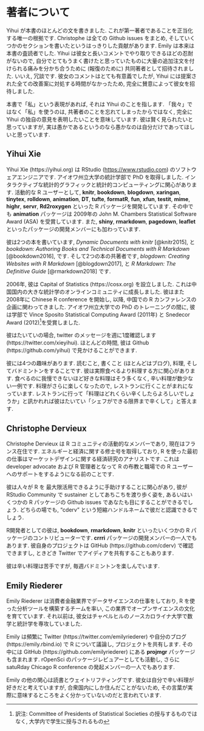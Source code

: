 # 著者について {#author .unnumbered}

Yihui が本書のほとんどの文を書きました. これが第一著者であることを正当化する唯一の根拠です. Christophe は全ての Github issues をまとめ, そしていくつかのセクションを書いたというはっきりした貢献があります. Emily は本来は本書の査読者でした. Yihui は彼女と長いコメントでやり取りできるほどの忍耐がないので, 自分でとてもうまく書けたと思っていたものに大量の追加注文を付けられる痛みを分かち合うために (報復のために) 共同著者として招待されました. いいえ, 冗談です. 彼女のコメントはとても有意義でしたが, Yihui には提案された全ての改善案に対処する時間がなかったため, 完全に賛意によって彼女を招待しました.

本書で「私」という表現があれば, それは Yihui のことを指します. 「我々」ではなく「私」を使うのは, 共著者のことを忘れてしまったからではなく, 完全に Yihui の独自の意見を表明したいことを意味しています. 彼は賢く見られたいと思っていますが, 実は愚かであるというのなら愚かなのは自分だけであってほしいと思っています.

## Yihui Xie {-}

Yihui Xie (https://yihui.org) は RStudio (<https://www.rstudio.com>) のソフトウェアエンジニアです. アイオワ州立大学の統計学部で PhD を取得しました. インタラクティブな統計的グラフィックと統計的コンピューティングに関心があります. 活動的な R ユーザーとして, **knitr**, **bookdown**, **blogdown**, **xaringan**, **tinytex**, **rolldown**, **animation**, **DT**, **tufte**, **formatR**, **fun**, **xfun**, **testit**, **mime**, **highr**, **servr**, **Rd2roxygen** といった R パッケージを開発しています. その中でも **animation** パッケージは 2009年の John M. Chambers Statistical Software Award (ASA) を受賞しています. また, **shiny**, **rmarkdown**, **pagedown**, **leaflet** といったパッケージの開発メンバーにも加わっています.

彼は2つの本を書いています, _Dynamic Documents with knitr_ [@knitr2015], と _bookdown: Authoring Books and Technical Documents with R Markdown_ [@bookdown2016], です. そして2つの本の共著者です, _blogdown: Creating Websites with R Markdown_ [@blogdown2017], と _R Markdown: The Definitive Guide_ [@rmarkdown2018] です.

2006年, 彼は Capital of Statistics (https://cosx.org) を設立しました. これは中国国内の大きな統計学のオンラインコミュニティに成長しました. 彼はまた 2008年に Chinese R conference を開始し, 以降, 中国での R カンファレンスの企画に関わってきました. アイオワ州立大学での PhD のトレーニングの間に, 彼は学部で Vince Sposito Statistical Computing Award (2011年) と Snedecor Award (2012)^[訳注: Committee of Presidents of Statistical Societies の授与するものではなく, 大学内で学生に授与されるもの]を受賞しました.

彼はたいていの場合, twitter のメッセージを週に1度確認します (https://twitter.com/xieyihui). ほとんどの時間, 彼は Github (https://github.com/yihui) で見かけることができます.

彼には4つの趣味があります. 読むこと, 書くこと (ほとんどはブログ), 料理, そしてバドミントンをすることです. 彼は実際食べるより料理する方に関心があります. 食べるのに我慢できないほど好きな料理はそう多くなく, 辛い料理が数少ない一例です. 料理がさらに楽しくなったので, レストランに行くことがまれになっています. レストランに行って「料理はどれくらい辛くしたらよろしいでしょうか」と訊かれれば彼はたいてい「シェフができる限界まで辛くして」と答えます.

## Christophe Dervieux {-}

Christophe Dervieux は R コミュニティの活動的なメンバーであり, 現在はフランス在住です. エネルギーと経済に関する修士号を取得しており, R を使った最初の仕事はマーケットデザインに関する経済研究のアナリストです. これは developer advocate および R 管理者となって R の布教と職場での R ユーザーへのサポートをするようになる前のことです.

彼は人々が R を 最大限活用できるように手助けすることに関心があり, 彼が RStudio Community で sustainer としてあちこちを渡り歩く姿を, あるいはいくつかの R パッケージの Github issues であなたも目にすることができるでしょう. どちらの場でも, "cderv" という短縮ハンドルネームで彼だと認識できるでしょう.

R開発者としての彼は, **bookdown**, **rmarkdown**, **knitr** といったいくつかの R パッケージのコントリビューターです. **crrri** パッケージの開発メンバーの一人でもあります. 彼自身のプロジェクトは GitHub (https://github.com/cderv) で確認できますし, ときどき Twitter でアイディアを共有することもあります.

彼は辛い料理は苦手ですが, 毎週バドミントンを楽しんでいます.

## Emily Riederer {-}

Emily Riederer は消費者金融業界でデータサイエンスの仕事をしており, R を使った分析ツールを構築するチームを率い, この業界でオープンサイエンスの文化を育てています. それ以前は, 彼女はチャペルヒルのノースカロライナ大学で数学と統計学を専攻していました.

Emily は頻繁に Twitter (https://twitter.com/emilyriederer) や自分のブログ (https://emily.rbind.io) で R について議論し, プロジェクトを共有します. その中には GitHub (https://github.com/emilyriederer) にある **projmgr** パッケージも含まれます. rOpenSci のパッケージレビュアーとしても活動し, さらに satuRday Chicago R conference の発起メンバーの一人でもあります.

Emily の他の関心は読書とウェイトリフティングです. 彼女は自分で辛い料理が好きだと考えていますが, 合衆国内にしか住んだことがないため, その言葉が実際に意味するところをよく分かっていないのだと言われています.
